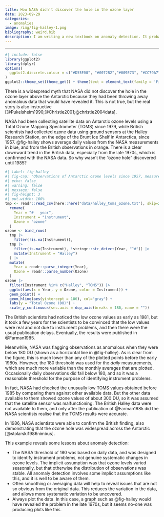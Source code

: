 ```yaml
---
title: How NASA didn't discover the hole in the ozone layer
date: 2023-09-29
categories:
  - anomalies
image: /img/fig-halley-1.png
bibliography: weird.bib
description: I am writing a new textbook on anomaly detection. It probably won't be finished for at least a year, but here is an excerpt.
---
```


---

```r
#| include: false
library(ggplot2)
library(dplyr)
options(
  ggplot2.discrete.colour = c("#D55E00", "#0072B2","#009E73", "#CC79A7", "#E69F00", "#56B4E9", "#F0E442")
)
ggplot2::theme_set(theme_get() + theme(text = element_text(family = 'Fira Sans')))
```

There is a widespread myth that NASA did not discover the hole in the ozone layer above the Antarctic because they had been throwing away anomalous data that would have revealed it. This is not true, but the real story is also instructive [@Pukelsheim1990;@Christie2001;@christie2004data].

NASA had been collecting satellite data on Antarctic ozone levels using a Total Ozone Mapping Spectrometer (TOMS) since 1979, while British scientists had collected ozone data using ground sensors at the Halley Research Station, on the edge of the Brunt Ice Shelf in Antarctica, since 1957. @fig-halley shows average daily values from the NASA measurements in blue, and from the British observations in orange. There is a clear downward trend in the British data, especially from the late 1970s, which is confirmed with the NASA data. So why wasn't the "ozone hole" discovered until 1985?

```r
#| label: fig-halley
#| fig-cap: "Observations of Antarctic ozone levels since 1957, measured in Dobson units (DU). Observations are mean daily values from October each year. Ground observations are from Halley Research Station, while satellite observations were obtained using a Total Ozone Mapping Spectrometer (TOMS). The satellite data were obtained from [Leslie R Lait (NASA)](https://ozonewatch.gsfc.nasa.gov/facts/history_SH.html), while the Halley ground observations were obtained from [Jonathan Shanklin (British Antarctic Survey)](https://www.antarctica.ac.uk/met/jds/ozone/). The horizontal line shows the threshold of 180 DU, used by NASA to determine when the ozone level was unusually low."
#| echo: false
#| warning: false
#| message: false
#| fig-height: 3
#| out.width: 100%
tmp <- readr::read_csv(here::here("data/halley_toms_ozone.txt"), skip=2) |>
  rename(
    Year = "#   year",
    Instrument = "instrument",
    Ozone = "ozone"
  )
ozone <- bind_rows(
  tmp |>
    filter(!is.na(Instrument)),
  tmp |>
    filter(is.na(Instrument), !stringr::str_detect(Year, "^#")) |>
    mutate(Instrument = "Halley")
  ) |>
  mutate(
    Year = readr::parse_integer(Year),
    Ozone = readr::parse_number(Ozone)
  )
ozone |>
  filter(Instrument %in% c("Halley", "TOMS")) |>
  ggplot(aes(x = Year, y = Ozone, color = Instrument)) +
  geom_point() +
  geom_hline(aes(yintercept = 180), col="gray") +
  labs(y = "Total Ozone (DU)") +
  scale_y_continuous(sec.axis = dup_axis(breaks = 180, name = ""))
```

The British scientists had noticed the low ozone values as early as 1981, but it took a few years for the scientists to be convinced that the low values were real and not due to instrument problems, and then there were the usual publication delays. Eventually, the results were published in @Farman1985.

Meanwhile, NASA was flagging observations as anomalous when they were below 180 DU (shown as a horizontal line in @fig-halley). As is clear from the figure, this is much lower than any of the plotted points before the early 1980s. However, the 180 threshold was used for the *daily* measurements, which are much more variable than the monthly averages that are plotted. Occasionally daily observations did fall below 180, and so it was a reasonable threshold for the purpose of identifying instrument problems.

In fact, NASA had checked the unusually low TOMS values obtained before 1985 by comparing them against other available data. But the other data available to them showed ozone values of about 300 DU, so it was assumed that the satellite sensor was malfunctioning. The British Halley data were not available to them, and only after the publication of @Farman1985 did the NASA scientists realise that the TOMS results were accurate.

In 1986, NASA scientists were able to confirm the British finding, also demonstrating that the ozone hole was widespread across the Antarctic [@stolarski1986nimbus].

This example reveals some lessons about anomaly detection:

* The NASA threshold of 180 was based on daily data, and was designed to identify instrument problems, not genuine systematic changes in ozone levels. The implicit assumption was that ozone levels varied seasonally, but that otherwise the distribution of observations was stable. All anomaly detection involves some implicit assumptions like this, and it is well to be aware of them.
* Often smoothing or averaging data will help to reveal issues that are not so obvious from the original data. This reduces the variation in the data, and allows more systematic variation to be uncovered.
* Always plot the data. In this case, a graph such as @fig-halley would have revealed the problem in the late 1970s, but it seems no-one was producing plots like this.
